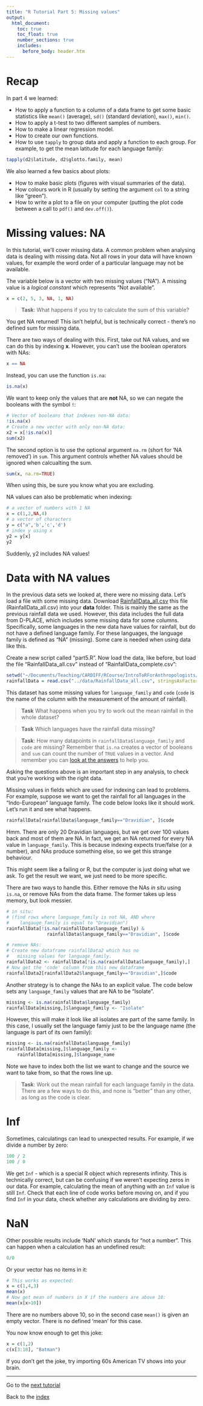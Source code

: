 ```yaml
---
title: "R Tutorial Part 5: Missing values"
output:
  html_document:
    toc: true
    toc_float: true
    number_sections: true
    includes:
      before_body: header.htm
---
```

# Recap

In part 4 we learned:

-  How to apply a function to a column of a data frame to get some basic statistics like `mean()` (average), `sd()` (standard deviation), `max()`, `min()`.
-  How to apply a t-test to two different samples of numbers.
-  How to make a linear regression model.
-  How to create our own functions.
-  How to use `tapply` to group data and apply a function to each group. For example, to get the mean latitude for each language family:

```r
tapply(d2$latitude, d2$glotto.family, mean)
```

We also learned a few basics about plots:

-  How to make basic plots (figures with visual summaries of the data).
-  How colours work in R (usually by setting the argument `col` to a string like "green").
-  How to write a plot to a file on your computer (putting the plot code between a call to `pdf()` and `dev.off()`).


# Missing values: NA

In this tutorial, we'll cover missing data. A common problem when analysing data is dealing with missing data. Not all rows in your data will have known values, for example the word order of a particular language may not be available.

The variable below is a vector with two missing values ("NA"). A missing value is a *logical constant* which represents "Not available".

```r
x = c(2, 5, 3, NA, 1, NA)
```

> **Task**: What happens if you try to calculate the sum of this variable?

You get NA returned!  This isn't helpful, but is technically correct - there's no defined sum for missing data.

There are two ways of dealing with this.  First, take out NA values, and we can do this by indexing **x**.  However, you can't use the boolean operators with NAs:

```r
x == NA
```

Instead, you can use the function `is.na`:

```r
is.na(x)
```

We want to keep only the values that are **not** NA, so we can negate the booleans with the symbol `!`:

```r
# Vector of booleans that indexes non-NA data:
!is.na(x)
# Create a new vector with only non-NA data:
x2 = x[!is.na(x)]
sum(x2)
```

The second option is to use the optional argument `na.rm` (short for 'NA removed') in `sum`.  This argument controls whether NA values should be ignored when calcualting the sum.

```r
sum(x, na.rm=TRUE)
```

When using this, be sure you know what you are excluding.

NA values can also be problematic when indexing:

```r
# a vector of numbers with 1 NA
x = c(1,2,NA,4)
# a vector of characters
y = c("a",'b','c','d')
# index y using x
y2 = y[x]
y2
```

Suddenly, y2 includes NA values!

# Data with NA values

In the previous data sets we looked at, there were no missing data. Let's load a file with some missing data. Download <a href="https://github.com/seannyD/IntroToRForAnthropology/raw/main/data/RainfallData_all.csv" download>RainfallData_all.csv</a> this file (RainfallData_all.csv)</a> into your **data** folder.  This is mainly the same as the previous rainfall data we used. However, this data includes the full data from D-PLACE, which includes some missing data for some columns. Specifically, some languages in the new data have values for rainfall, but do not have a defined language family. For these languages, the language family is defined as "NA" (missing). Some care is needed when using data like this.

Create a new script called "part5.R". Now load the data, like before, but load the file "RainfallData_all.csv" instead of "RainfallData_complete.csv":

```r
setwd("~/Documents/Teaching/CARDIFF/RCourse/IntroToRForAnthropologists/analysis/")
rainfallData = read.csv("../data/RainfallData_all.csv", stringsAsFactors = F)
```

This dataset has some missing values for `language_family` and `code` (`code` is the name of the column with the measurement of the amount of rainfall).

> **Task** What happens when you try to work out the mean rainfall in the whole dataset?

> **Task** Which languages have the rainfall data missing?

> **Task**: How many datapoints in `rainfallData$language_family` and `code` are missing? Remember that `is.na` creates a vector of booleans and `sum` can count the number of `TRUE` values in a vector. And remember you can [look at the answers](../IntroToR_TaskAnswers.html) to help you.

Asking the questions above is an important step in any analysis, to check that you're working with the right data.

Missing values in fields which are used for indexing can lead to problems.  For example, suppose we want to get the rainfall for all languages in the "Indo-European" language family. The code below looks like it should work. Let's run it and see what happens.

```r
rainfallData[rainfallData$language_family=="Dravidian", ]$code
```

Hmm. There are only 20 Dravidian languages, but we get over 100 values back and most of them are NA.  In fact, we get an NA returned for every NA value in `language_family`. This is because indexing expects true/false (or a number), and NAs produce something else, so we get this strange behaviour.

This might seem like a failing or R, but the computer is just doing what we ask. To get the result we want, we just need to be more specific.

There are two ways to handle this.  Either remove the NAs *in situ* using `is.na`, or remove NAs from the data frame.  The former takes up less memory, but look messier.

```r
# in situ:
# (find rows where language_family is not NA, AND where
#    langauge_family is equal to "Dravidian")
rainfallData[!is.na(rainfallData$language_family) &
               rainfallData$language_family=="Dravidian", ]$code

# remove NAs:
# Create new dataframe rainfallData2 which has no 
#   missing values for language_family.
rainfallData2 <- rainfallData[!is.na(rainfallData$language_family),]
# Now get the 'code' column from this new dataframe
rainfallData2[rainfallData2$language_family=="Dravidian",]$code
```

Another strategy is to change the NAs to an explicit value. The code below sets any `language_family` values that are NA to be "Isolate".

```r
missing <- is.na(rainfallData$language_family)
rainfallData[missing,]$language_family <- "Isolate"
```

However, this will make it look like all isolates are part of the same family. In this case, I usually set the language famiy just to be the language name (the language is part of its own family):

```r
missing <- is.na(rainfallData$language_family)
rainfallData[missing,]$language_family <-
    rainfallData[missing,]$language_name
```

Note we have to index both the list we want to change and the source we want to take from, so that the rows line up.

>  **Task**: Work out the mean rainfall for each language family in the data. There are a few ways to do this, and none is "better" than any other, as long as the code is clear.

# Inf

Sometimes, calculatings can lead to unexpected results. For example, if we divide a number by zero:

```r
100 / 2
100 / 0
```

We get `Inf` - which is a special R object which represents infinity.  This is technically correct, but can be confusing if we weren't expecting zeros in our data. For example, calculating the mean of anything with an `Inf` value is still `Inf`. Check that each line of code works before moving on, and if you find `Inf` in your data, check whether any calculations are dividing by zero.

# NaN

Other possible results include 'NaN' which stands for "not a number".  This can happen when a calculation has an undefined result:

```r
0/0
```

Or your vector has no items in it:

```r
# This works as expected:
x = c(1,4,3)
mean(x)
# Now get mean of numbers in X if the numbers are above 10:
mean(x[x>10])
```

There are no numbers above 10, so in the second case `mean()` is given an empty vector. There is no defined 'mean' for this case.

You now know enough to get this joke:

```r
x = c(1,2)
c(x[3:18], "Batman")
```

If you don't get the joke, try importing 60s American TV shows into your brain.

---

Go to the [next tutorial](IntroToR_6.html)

Back to the [index](../index.html)